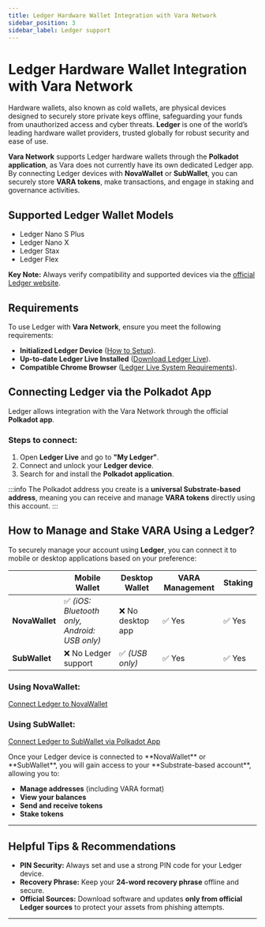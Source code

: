 ```yaml
---
title: Ledger Hardware Wallet Integration with Vara Network
sidebar_position: 3
sidebar_label: Ledger support
---
```


# Ledger Hardware Wallet Integration with Vara Network

Hardware wallets, also known as cold wallets, are physical devices designed to securely store private keys offline, safeguarding your funds from unauthorized access and cyber threats. **Ledger** is one of the world’s leading hardware wallet providers, trusted globally for robust security and ease of use.

**Vara Network** supports Ledger hardware wallets through the **Polkadot application**, as Vara does not currently have its own dedicated Ledger app. By connecting Ledger devices with **NovaWallet** or **SubWallet**, you can securely store **VARA tokens**, make transactions, and engage in staking and governance activities.

## Supported Ledger Wallet Models

- Ledger Nano S Plus
- Ledger Nano X
- Ledger Stax
- Ledger Flex

**Key Note:** Always verify compatibility and supported devices via the 
<a href="https://www.ledger.com/" target="_blank" rel="noopener noreferrer">official Ledger website</a>.

## Requirements

To use Ledger with **Vara Network**, ensure you meet the following requirements:

- **Initialized Ledger Device**  (<a href="https://support.ledger.com/hc/en-us/articles/360002731113-Set-up-your-Ledger-Nano-X-or-Nano-S" target="_blank" rel="noopener noreferrer">How to Setup</a>).
- **Up-to-date Ledger Live Installed** (<a href="https://www.ledger.com/ledger-live" target="_blank" rel="noopener noreferrer">Download Ledger Live</a>).
- **Compatible Chrome Browser** (<a href="https://support.ledger.com/hc/en-us/articles/360006395553-Download-and-install-Ledger-Live" target="_blank" rel="noopener noreferrer">Ledger Live System Requirements</a>).

## Connecting Ledger via the Polkadot App

Ledger allows integration with the Vara Network through the official **Polkadot app**.

### Steps to connect:

1. Open **Ledger Live** and go to **"My Ledger"**.
2. Connect and unlock your **Ledger device**.
3. Search for and install the **Polkadot application**.

:::info
The Polkadot address you create is a **universal Substrate-based address**, meaning you can receive and manage **VARA tokens** directly using this account.
:::

## How to Manage and Stake VARA Using a Ledger?

To securely manage your account using **Ledger**, you can connect it to mobile or desktop applications based on your preference:

|              | Mobile Wallet                                  | Desktop Wallet   | VARA Management | Staking     |
|--------------|-----------------------------------------------|------------------|-----------------|-------------|
| **NovaWallet**  | ✅ *(iOS: Bluetooth only, Android: USB only)*  | ❌ No desktop app | ✅ Yes    | ✅ Yes |
| **SubWallet**   | ❌ No Ledger support                        | ✅ *(USB only)*   | ✅ Yes    | ✅ Yes |

### Using NovaWallet:
<a href="https://docs.novawallet.io/connect-ledger" target="_blank" rel="noopener noreferrer">Connect Ledger to NovaWallet</a>

### Using SubWallet:
<a href="https://docs.subwallet.app/main/web-user-guide/connect-hardware-wallets" target="_blank" rel="noopener noreferrer">Connect Ledger to SubWallet via Polkadot App</a>
<p></p>
Once your Ledger device is connected to **NovaWallet** or **SubWallet**, you will gain access to your **Substrate-based account**, allowing you to:

- **Manage addresses** (including VARA format)
- **View your balances**
- **Send and receive tokens**
- **Stake tokens**

---

## Helpful Tips & Recommendations

- **PIN Security:** Always set and use a strong PIN code for your Ledger device.
- **Recovery Phrase:** Keep your **24-word recovery phrase** offline and secure.
- **Official Sources:** Download software and updates **only from official Ledger sources** to protect your assets from phishing attempts.

---